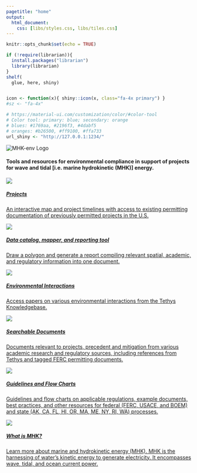 ```yaml
---
pagetitle: "home"
output:
  html_document:
    css: [libs/styles.css, libs/tiles.css]
---
```


```r
knitr::opts_chunk$set(echo = TRUE)

if (!require(librarian)){
  install.packages("librarian")
  library(librarian)
}
shelf(
  glue, here, shiny)


icon <- function(x){ shiny::icon(x, class="fa-4x primary") }
#sz <- "fa-4x"

# https://material-ui.com/customization/color/#color-tool
# Color tool: primary: blue; secondary: orange
# blues: #1769aa, #2196f3, #4dabf5
# oranges: #b26500, #ff9100, #ffa733
url_shiny <- "http://127.0.0.1:1234/"
```

<!--
#### Marine hydrokinetic (MHK) environmental compliance

Tools and resources for environmental compliance in support of projects for wave and tidal [i.e. marine hydrokinetic (MHK)] energy.
-->

<div id="marine-hydrokinetic-mhk-environmental-compliance" class="section level4">
    
<div class="title-block">
  
  <img class="logo" src="images\logo.png" alt="MHK-env Logo">
  <h4 style="display:inline-block; text-aling:center;">
  Tools and resources for environmental compliance in support of projects for
  wave and tidal [i.e.&nbsp;marine hydrokinetic (MHK)] energy.
  </h4>

</div>

<div style="clear:both;"></div>

<div class="tiles">
  
  <div>
  <a href="`r url_shiny`?nav=Projects">
  <img src="images\icons\projects.png">
  <h5>
  Projects
  </h5>
  <p>
  An interactive map and project timelines with access to existing 
  permitting documentation of previously permitted projects in the U.S.
  </p>
  </a>
  </div>

  <div>
  <a href="`r url_shiny`">
  <img src="images\icons\catalog.png" />
  <h5>
  Data catalog, mapper, and reporting tool
  </h5>
  <p>
  Draw a polygon and generate a report compiling relevant spatial, 
  academic, and regulatory information into one document.
  </p>
  </a>
  </div>
  
  <div>
  <a href="`r url_shiny`?nav=Interactions">
  <img src="images\icons\env.png" />
  <h5>
  Environmental Interactions
  </h5>
  <p>
  Access papers on various environmental interactions from the Tethys Knowledgebase.
  </p>
  </a>
  </div>
  
  <div>
  <a href="`r url_shiny`?nav=Literature">
  <!-- <img src="images\icons\searchable.png" /> -->
  <img src="images\icons\guidelines.png" />
  <h5>
  Searchable Documents
  </h5>
  <p>
  Documents relevant to projects, precedent and mitigation from various
  academic research and regulatory sources, including references from
  Tethys and tagged FERC permitting documents.
  </p>
  </a>
  </div>
  
  <div>
  <a href="`r url_shiny`?nav=Regulations">
  <!-- <img src="images\icons\guidelines.png" /> -->
  <img src="images\icons\searchable.png" />
  <h5>
  Guidelines and Flow Charts
  </h5>
  <p>
  Guidelines and flow charts on applicable regulations, example documents,
  best practices, and other resources for federal (FERC, USACE, and BOEM)
  and state (AK, CA, FL, HI, OR, MA, ME, NY, RI, WA) processes.
  </p>
  </a>
  </div>
  
  <div>
  <a href="https://openei.org/wiki/PRIMRE/MRE_Basics" target="_blank">
  <img src="images\icons\question.png" />
  <h5>
  What is MHK?
  </h5>
  <p>
  Learn more about marine and hydrokinetic energy (MHK). 
  MHK is the harnessing of water's kinetic energy to generate electricity. 
  It encompasses wave, tidal, and ocean current power.
  </p>
  </a>
  </div>
  
</div>

<!--
TODO: think of scrolling sections with imagery and For more...

- https://www.integral-corp.com/

For more, see:

- [What is MHK? (OpenEI)](https://openei.org/wiki/MHK-env)
-->
